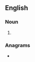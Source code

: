 ==English==

===Noun===
{{head|en|noun form}}

# {{plural of|en|redbreast}}

===Anagrams===
* {{anagrams|en|a=abdeerrsst|dessert bar}}